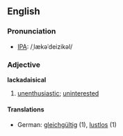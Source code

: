 ==English==
===Pronunciation===
*[[IPA]]: /ˌlækəˈdeizikəl/

===Adjective===
'''lackadaisical'''
# [[unenthusiastic]]; [[uninterested]]
====Translations====
*German: [[gleichgültig]] (1), [[lustlos]] (1)